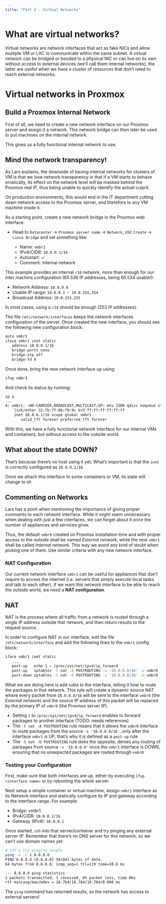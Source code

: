 ```yaml
---
title: "Part 2 - Virtual Networks"
---
```

# What are virtual networks?
Virtual networks are network interfaces that act as fake NICs and allow multiple VM or LXC to communicate within the same subnet.
A virtual network can be bridged or bonded to a physical NIC or can live on its own without access to external devices (we'll call them internal networks); the latter are useful when we have a cluster of resources that don't need to reach external networks.

# Virtual networks in Proxmox
## Build a Proxmox Internal Network

First of all, we need to create a new network interface on our Proxmox server and assign it a network. This network bridge can then later be used to put machines on the internal network.

This gives us a fully functional internal network to use.

:::{.callout-important}
## Mind the network transparency!
As Lars explains, the downside of having internal networks for clusters of VM is that we lose network transparency in that if a VM starts to behave erratically, its effect on the network level will be masked behind the Proxmox real IP, thus being unable to quickly identify the actual culprit.

On production environments, this would end in the IT department cutting down network access to the Proxmox server, and therefore to any VM machine inside it.
:::

As a starting point, create a new network bridge in the Proxmox web interface:

- Head to `Datacenter` → `Proxmox server name` → `Network`, clic `Create` → `Linux Bridge` and set something like:

    - Name: `vmbr1`
    - IPv4/CIDR: `10.0.0.1/16`
    - Autostart: ✓
    - Comment: Internal network

:::{.callout-tip}
This example provides an internal `/16` network, more than enough for our inter machine configuration (65.536 IP addresses, being 65.534 usable!):

- Network Address: `10.0.0.0`
- Usable IP range: `10.0.0.1 ~ 10.0.255.254`
- Broadcast Address: `10.0.255.255`

In most cases, using a `/24` should be enough (253 IP addresses).
:::

The file `/etc/network/interfaces` keeps the network interfaces configuration of the server. Once created the new interface, you should see the following new configuration block:

```.bash
auto vmbr1
iface vmbr1 inet static
   address 10.0.0.1/16
   bridge-ports none
   bridge-stp off
   bridge-fd 0
```

Once done, bring the new network interface up using:

```bash
ifup vmbr1
```

And check its status by running:
```bash
ip a
...
4: vmbr1: <NO-CARRIER,BROADCAST,MULTICAST,UP> mtu 1500 qdisc noqueue state DOWN group default qlen 1000
    link/ether 32:7b:7f:8b:f8:9c brd ff:ff:ff:ff:ff:ff
    inet 10.0.0.1/16 scope global vmbr1
       valid_lft forever preferred_lft forever

```

With this, we have a fully functional network interface for our internal VMs and containers, but without access to the outside world.

:::{.callout-note}
## What about the state DOWN?
That's because there's no host using it yet. What's important is that the `inet` is correctly configured as `10.0.0.1/16`.

Once we attach this interface to some containers or VM, its state will change to `UP`.
:::

:::{.callout-tip}
## Commenting on Networks
Lars has a point when mentioning the importance of giving proper comments to each network interface. While it might seem unnecessary when dealing with just a few interfaces, we can forget about it once the number of appliances and services grow.

Thus, the default `vmbr0` created on Proxmox installation time and with proper access to the outside shall be named _External network_, while the new `vmbr1` shall be called _Internal network_. This way we avoid any kind of doubt when picking one of them. Use similar criteria with any new network interface.
:::

### NAT Configuration
Our current network interface `vmbr1` can be useful for appliances that don't require to access the internet (i.e. servers that simply execute local tasks and talk to each other). If we want this network interface to be able to reach the outside world, we need a **NAT configuration**.

:::{.callout-tip}
## NAT
NAT is the process where all traffic from a network is routed through a single IP address outside that network, and then return results to the request source.
:::

In order to configure NAT in our interface, edit the file `/etc/network/interface` and add the following lines to the `vmbr1` config block:

```.bash
iface vmbr1 inet static
   ...
   post-up   echo 1 > /proc/sys/net/ipv4/ip_forward
   post-up   iptables -t nat -A POSTROUTING -s '10.0.0.0/16' -o vmbr0 -j MASQUERADE
   post-down iptables -t nat -D POSTROUTING -s '10.0.0.0/16' -o vmbr0 -j MASQUERADE
```

What we are doing here is add _rules_ to the interface, telling it how to route the packages in that network. This rule will create a dynamic source NAT where every packet from `10.0.0.0/16` will be sent to the interface `vmbr0` (the _External network_) and the source IP address of this packet will be replaced by the primary IP of `vmbr0` (the Proxmox server IP).

- Setting `1` to `/proc/sys/net/ipv4/ip_forward` enables to forward packages to another interface (TODO: needs references)
- The `-t nat -A POSTROUTING` rule means that it allows the `vmbr0` interface to route packages from the source `-s '10.0.0.0/16'`, only after the interface `vmbr1` is UP, that's why it is defined as a `post-up` rule
- The `-t nat -D POSTROUTING` rule does the opposite, denies any routing of packages from source `-s '10.0.0.0'` once the `vmbr1` interface is DOWN, ensuring that no unexpected packages are routed through `vmbr0`

### Testing your Configuration
First, make sure that both interfaces are up, either by executing `ifup <interface name>` or by rebooting the whole server.

Next setup a simple container or virtual machine, assign `vmbr1` interface as its Network interface and statically configure its IP and gateway according to the interface range. For example:

- Bridge: vmbr1
- IPv4/CIDR: `10.0.0.2/16`
- Gateway (IPv4): `10.0.0.1`

Once started, `ssh` into that server/container and try pinging any external server IP. Remember that there's no DNS server for this network, so we can't use domain names yet:

```bash
# Let's try pinging Google
ping -4 -c 1 8.8.8.8
PING 8.8.8.8 (8.8.8.8) 56(84) bytes of data.
64 bytes from 8.8.8.8: icmp_seq=1 ttl=119 time=18.8 ms

--- 8.8.8.8 ping statistics ---
1 packets transmitted, 1 received, 0% packet loss, time 0ms
rtt min/avg/max/mdev = 18.764/18.764/18.764/0.000 ms
```

The `ping` command has returned results, so the network has access to external servers!